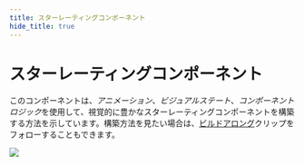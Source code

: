 ```yaml
---
title: スターレーティングコンポーネント
hide_title: true
---
```


# スターレーティングコンポーネント

このコンポーネントは、*アニメーション*、*ビジュアルステート*、*コンポーネントロジック*を使用して、視覚的に豊かなスターレーティングコンポーネントを構築する方法を示しています。構築方法を見たい場合は、[ビルドアロング](/docs/build-alongs/star-rating-component)クリップをフォローすることもできます。

<div className="ndl-image-with-background m">

![](/library/examples/star-rating-component/star-rating.gif)

<ImportButton zip="/library/examples/star-rating-component/star-rating-1-1.zip" name="スターレーティングコンポーネント" thumb="/library/examples/star-rating-component/star-rating-thumb.png"/>

</div>
